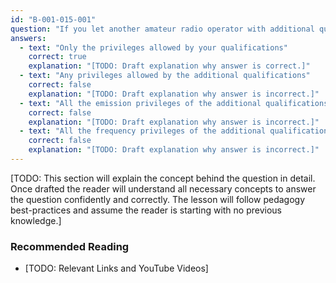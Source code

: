 ```yaml
---
id: "B-001-015-001"
question: "If you let another amateur radio operator with additional qualifications than yours control your station and operate under your call sign, what operating privileges are allowed?"
answers:
  - text: "Only the privileges allowed by your qualifications"
    correct: true
    explanation: "[TODO: Draft explanation why answer is correct.]"
  - text: "Any privileges allowed by the additional qualifications"
    correct: false
    explanation: "[TODO: Draft explanation why answer is incorrect.]"
  - text: "All the emission privileges of the additional qualifications, but only the frequency privileges of your qualifications"
    correct: false
    explanation: "[TODO: Draft explanation why answer is incorrect.]"
  - text: "All the frequency privileges of the additional qualifications, but only the emission privileges of your qualifications"
    correct: false
    explanation: "[TODO: Draft explanation why answer is incorrect.]"
---
```


[TODO: This section will explain the concept behind the question in detail. Once drafted the reader will understand all necessary concepts to answer the question confidently and correctly. The lesson will follow pedagogy best-practices and assume the reader is starting with no previous knowledge.]

### Recommended Reading

- [TODO: Relevant Links and YouTube Videos]
